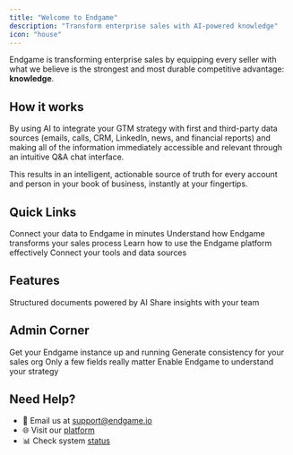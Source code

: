 ```yaml
---
title: "Welcome to Endgame"
description: "Transform enterprise sales with AI-powered knowledge"
icon: "house"
---
```


Endgame is transforming enterprise sales by equipping every seller with what we believe is the strongest and most durable competitive advantage: **knowledge**.

## How it works

By using AI to integrate your GTM strategy with first and third-party data sources (emails, calls, CRM, LinkedIn, news, and financial reports) and making all of the information immediately accessible and relevant through an intuitive Q&A chat interface.

This results in an intelligent, actionable source of truth for every account and person in your book of business, instantly at your fingertips.

## Quick Links

<CardGroup cols={2}>
  <Card title="Initial connection to Endgame" icon="bolt-lightning" href="/integrations/initial-connection-to-endgame">
    Connect your data to Endgame in minutes
  </Card>
  <Card title="Core Concepts" icon="lightbulb" href="/core-concepts">
    Understand how Endgame transforms your sales process
  </Card>
  <Card title="Ask Anything" icon="message-question" href="/endgame-chat-101">
    Learn how to use the Endgame platform effectively
  </Card>
  <Card title="Integrations" icon="plug" href="/integrations/salesforce">
    Connect your tools and data sources
  </Card>
</CardGroup>

## Features

<CardGroup cols={2}>
  <Card title="Templates" icon="file-lines" href="/features/templates">
    Structured documents powered by AI
  </Card>
  <Card title="Publishing & Artifacts" icon="share" href="/features/publishing-artifacts">
    Share insights with your team
  </Card>
</CardGroup>

## Admin Corner

<CardGroup cols={2}>
  <Card title="Getting Started" icon="rocket-launch" href="/admin-getting-started">
    Get your Endgame instance up and running
  </Card>
  <Card title="Templates For Your Team" icon="books" href="/templates/templates-101">
    Generate consistency for your sales org
  </Card>
  <Card title="Salesforce Essentials" icon="database" href="/integrations/salesforce-essentials-for-admins">
    Only a few fields really matter
  </Card>
  <Card title="Knoweldge is Power" icon="head-side-brain" href="/knowledge/knowledge-basics-for-admins">
    Enable Endgame to understand your strategy
  </Card>
</CardGroup>

## Need Help?

- 📧 Email us at [support@endgame.io](mailto:support@endgame.io)
- 🌐 Visit our [platform](https://app.endgame.io/)
- 📊 Check system [status](https://status.endgame.io)